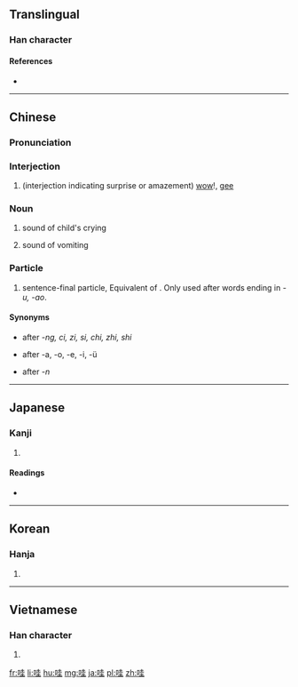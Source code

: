 ==Translingual==

===Han character===
{{Han char|rn=30|rad=口|as=06|sn=9|four=6401<sub>4</sub>|canj=口土土 (RGG)|ids=⿰[[口]][[圭]]}}

====References====
* {{Han ref|kx=0189.050|dkj=03593|dj=0408.110|hdz=10611.050|uh=54C7|ud=21703|bh=AB7A|bd=43898}}

----

==Chinese==
{{zh-forms}}

===Pronunciation===
{{zh-pron
|m=wa
|c=waa1
|h=pfs=ôa
|md=
|mn=
|w=
|mc=y
|oc=y
|cat=interjection,noun,particle
}}

===Interjection===
{{zh-interj}}

# (interjection indicating surprise or amazement) [[wow]]!, [[gee]]
#: {{zh-usex|哇！你 的 樣子 太 酷了！|Wow! You look terrific!}}

===Noun===
{{zh-noun}}

# {{context|onomatopoeia|lang=zh}} sound of child's crying
# {{context|onomatopoeia|lang=zh}} sound of vomiting

===Particle===
{{zh-particle}}

# sentence-final particle, Equivalent of {{zh-l|啊|tr=a}}. Only used after words ending in ''-u, -ao''.

====Synonyms====
* {{zh-l|啊}} after ''-ng, ci, zi, si, chi, zhi, shi''
* {{zh-l|呀}} after -a, -o, -e, -i, -ü
* {{zh-l|哪}} after ''-n''

----

==Japanese==

===Kanji===
{{ja-kanji|grade=|rs=口06}}

# {{defn|lang=ja|sort=口06}}

====Readings====
* {{ja-readings|on=[[あい]] (ai), [[え]] (e), [[わ]] (wa)|kun=[[よこしま]] (yokoshima), [[はく]] (haku), [[むせぶ]] (musebu)}}

----

==Korean==

===Hanja===
{{ko-hanja|hangeul=와|rv=wa|mr=wa}}

# {{defn|lang=ko|sort=口06}}

----

==Vietnamese==

===Han character===
{{vi-hantu|[[oa]], [[oà]]|rs=口06}}

# {{defn|lang=vi|sort=口06}}

[[fr:哇]]
[[li:哇]]
[[hu:哇]]
[[mg:哇]]
[[ja:哇]]
[[pl:哇]]
[[zh:哇]]